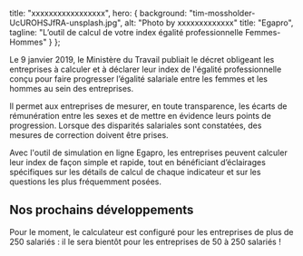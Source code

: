 
title: "xxxxxxxxxxxxxxxxx",
hero: {
background: "tim-mossholder-UcUROHSJfRA-unsplash.jpg",
alt: "Photo by xxxxxxxxxxxxx"
title: "Egapro",
tagline: "L’outil de calcul de votre index égalité professionnelle Femmes-Hommes"
}
};

<LayoutArticle meta={meta} startup="egapro">

Le 9 janvier 2019, le Ministère du Travail publiait le décret obligeant les entreprises à calculer et à déclarer leur index de l'égalité professionnelle conçu pour faire progresser l’égalité salariale entre les femmes et les hommes au sein des entreprises. 

Il permet aux entreprises de mesurer, en toute transparence, les écarts de rémunération entre les sexes et de mettre en évidence leurs points de progression.  Lorsque des disparités salariales sont constatées, des mesures de correction doivent être prises.

Avec l'outil de simulation en ligne Egapro, les entreprises peuvent calculer leur index de façon simple et rapide, tout en bénéficiant d’éclairages spécifiques sur les détails de calcul de chaque indicateur et sur les questions les plus fréquemment posées.

## Nos prochains développements

Pour le moment, le calculateur est configuré pour les entreprises de plus de 250 salariés : il le sera bientôt pour les entreprises de 50 à 250 salariés !


</LayoutArticle>
